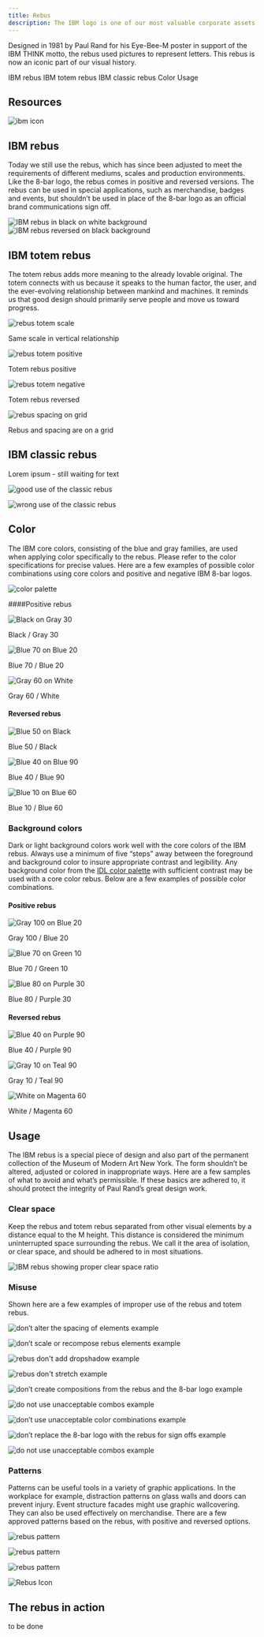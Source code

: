 ```yaml
---
title: Rebus
description: The IBM logo is one of our most valuable corporate assets and is among the most recognized identities in the world. It's the tangible symbol of our brand.
---
```


<PageDescription>

Designed in 1981 by Paul Rand for his Eye-Bee-M poster in support of the IBM THINK motto, the rebus used pictures to represent letters. This rebus is now an iconic part of our visual history.

</PageDescription>

<AnchorLinks>
  <AnchorLink>IBM rebus</AnchorLink>
  <AnchorLink>IBM totem rebus</AnchorLink>
  <AnchorLink>IBM classic rebus</AnchorLink>
  <AnchorLink>Color</AnchorLink>
  <AnchorLink>Usage</AnchorLink>
</AnchorLinks>

## Resources

<Row className="resource-card-group">
<Column colMd={4} colLg={4} noGutterSm>
    <ResourceCard
      subTitle="IBMer logo request
                (IBM ID required)"
      href="https://www.ibm.com/brand/requests/ibm-logos#logo-download-for-ibmers-and-approved-agencies"
      >

![ibm icon](/images/ibm.svg)

  </ResourceCard>
</Column>
</Row>

## IBM rebus

Today we still use the rebus, which has since been adjusted to meet the requirements of different mediums, scales and production environments. Like the 8-bar logo, the rebus comes in positive and reversed versions. The rebus can be used in special applications, such as merchandise, badges and events, but shouldn’t be used in place of the 8-bar logo as an official brand communications sign off.

![IBM rebus in black on white background](/images/rebus-light.svg)
![IBM rebus reversed on black background](/images/rebus-dark.svg)

## IBM totem rebus

The totem rebus adds more meaning to the already lovable original. The totem connects with us because it speaks to the human factor, the user, and the ever-evolving relationship between mankind and machines. It reminds us that good design should primarily serve people and move us toward progress.

<Row className="mock-gallery">
<Column colMd={4} colLg={6}>

![rebus totem scale](/images/rebus-totem-scale.svg)

<Caption>Same scale in vertical relationship</Caption>

</Column>
<Column colMd={4} colLg={6}>

![rebus totem positive](/images/rebus-totem-positive.svg)

<Caption>Totem rebus positive</Caption>

</Column>
</Row>

<Row className="mock-gallery">
<Column colMd={4} colLg={6}>

![rebus totem negative](/images/rebus-totem-negative.svg)

<Caption>Totem rebus reversed</Caption>

</Column>
<Column colMd={4} colLg={6}>

![rebus spacing on grid](/images/rebus-spacing-grid.svg)

<Caption>Rebus and spacing are on a grid</Caption>

</Column>
</Row>

## IBM classic rebus

Lorem ipsum - still waiting for text

<DoDontRow>
<DoDont type="do" caption="lorem ipsum" >

![good use of the classic rebus](images/usage-donot-1.svg)

</DoDont>
<DoDont type="dont" caption="Don’t use the classic rebus on light backgrounds.">

![wrong use of the classic rebus](images/usage-donot-2.svg)

</DoDont>
</DoDontRow>

## Color

The IBM core colors, consisting of the blue and gray families, are used when applying color specifically to the rebus. Please refer to the color specifications for precise values. Here are a few examples of possible color combinations using core colors and positive and negative IBM 8-bar logos.

![color palette](/images/pos-neg-2.svg)

####Positive rebus


<Row className="mock-gallery">
<Column colMd={4} colLg={4}>

![Black on Gray 30](/images/rebus-black.svg)

<Caption>Black / Gray 30</Caption>

</Column>
<Column colMd={4} colLg={4}>

![Blue 70 on Blue 20](/images/rebus-blue90.svg)

<Caption>Blue 70 / Blue 20</Caption>

</Column>
<Column colMd={4} colLg={4}>

![Gray 60 on White](/images/rebus-blue80.svg)

<Caption>Gray 60 / White</Caption>

</Column>
</Row>

#### Reversed rebus


<Row className="mock-gallery">
<Column colMd={4} colLg={4}>

![Blue 50 on Black](/images/rebus-blue70.svg)

<Caption>Blue 50 / Black</Caption>

</Column>
<Column colMd={4} colLg={4}>

![Blue 40 on Blue 90 ](/images/rebus-gray70.svg)

<Caption>Blue 40 / Blue 90 </Caption>

</Column>
<Column colMd={4} colLg={4}>

![Blue 10 on Blue 60 ](/images/rebus-gray60.svg)

<Caption>Blue 10 / Blue 60 </Caption>

</Column>
</Row>

### Background colors

Dark or light background colors work well with the core colors of the IBM rebus. Always use a minimum of five “steps” away between the foreground and background color to insure appropriate contrast and legibility. Any background color from the [IDL color palette](/color#the-palette) with sufficient contrast may be used with a core color rebus. Below are a few examples of possible color combinations.

#### Positive rebus


<Row className="mock-gallery">
<Column colMd={4} colLg={4}>

![Gray 100 on Blue 20](/images/rebus-bg-gray40-purple90.svg)

<Caption>Gray 100 / Blue 20</Caption>

</Column>
<Column colMd={4} colLg={4}>

![Blue 70 on Green 10](/images/rebus-bg-gray40-teal90.svg)

<Caption>Blue 70 / Green 10</Caption>

</Column>
<Column colMd={4} colLg={4}>

![Blue 80 on Purple 30](/images/rebus-bg-gray30-cyan80.svg)

<Caption>Blue 80 / Purple 30</Caption>

</Column>
</Row>

#### Reversed rebus


<Row className="mock-gallery">
<Column colMd={4} colLg={4}>

![Blue 40 on Purple 90](/images/rebus-bg-blue40-purple90.svg)

<Caption>Blue 40 / Purple 90</Caption>

</Column>
<Column colMd={4} colLg={4}>

![Gray 10 on Teal 90](/images/rebus-bg-blue40-teal90.svg)

<Caption>Gray 10 / Teal 90</Caption>

</Column>
<Column colMd={4} colLg={4}>

![White on Magenta 60](/images/rebus-bg-blue40-cyan90.svg)

<Caption>White / Magenta 60</Caption>

</Column>
</Row>

## Usage

The IBM rebus is a special piece of design and also part of the permanent collection of the Museum of Modern Art New York. The form shouldn’t be altered, adjusted or colored in inappropriate ways. Here are a few samples of what to avoid and what’s permissible. If these basics are adhered to, it should protect the integrity of Paul Rand’s great design work.

### Clear space

Keep the rebus and totem rebus separated from other visual elements by a distance equal to the M height. This distance is considered the minimum uninterrupted space surrounding the rebus. We call it the area of isolation, or clear space, and should be adhered to in most situations.

![IBM rebus showing proper clear space ratio](images/logo-clearspace.png)

### Misuse

Shown here are a few examples of improper use of the rebus and totem rebus.

<DoDontRow>
<DoDont type="dont" caption="Don’t alter the spacing of elements.">

![don’t alter the spacing of elements example](images/rebus-usage-dont-spacing.svg)

</DoDont>
<DoDont type="dont" caption="Don’t scale or recompose rebus elements.">

![don’t scale or recompose rebus elements example](images/rebus-usage-dont-recompose.svg)

</DoDont>
<DoDont type="dont" caption="Don’t stretch or compress rebus elements.">

![rebus don't add dropshadow example](images/rebus-usage-dont-stretch.svg)

</DoDont>
</DoDontRow>

<DoDontRow>
<DoDont type="dont" caption="Don’t stretch or compress rebus elements.">

![rebus don't stretch example](images/rebus-usage-dont-stretch.svg)

</DoDont>
</DoDontRow>

<DoDontRow>
<DoDont type="dont" caption="Don’t create compositions from the rebus and the 8-bar logo.">

![don’t create compositions from the rebus and the 8-bar logo example](images/rebus-usage-signoff-dont.svg) 

</DoDont>
<DoDont type="dont" caption="Don’t add drop shadows to the rebus.">

![do not use unacceptable combos example](images/rebus-usage-dont-dropshadow.svg)

</DoDont>
<DoDont type="dont" caption="Don’t use unacceptable color combinations.">

![don’t use unacceptable color combinations example](images/rebus-usage-dont-unacceptable-combos.svg)

</DoDont>
</DoDontRow>

<DoDontRow>
<DoDont type="dont" caption="Don’t replace the 8-bar logo with the rebus for sign offs, not even in marketing applications.">

![don’t replace the 8-bar logo with the rebus for sign offs example](images/rebus-usage-signoff-dont.svg) 

</DoDont>
<DoDont type="dont" caption="Don’t combine the rebus with specific business units.">

![do not use unacceptable combos example](images/rebus-usage-dont-dropshadow.svg)

</DoDont>
</DoDontRow>

### Patterns

Patterns can be useful tools in a variety of graphic applications. In the workplace for example, distraction patterns on glass walls and doors can prevent injury. Event structure facades might use graphic wallcovering. They can also be used effectively on merchandise. There are a few approved patterns based on the rebus, with positive and reversed options. 

<Row className="mock-gallery">
<Column colMd={4} colLg={4}>

![rebus pattern](/images/pos-neg-1.svg)

</Column>
<Column colMd={4} colLg={4}>

![rebus pattern](/images/pos-neg-2.svg)

</Column>
<Column colMd={4} colLg={4}>

![rebus pattern](/images/pos-neg-2.svg)

</Column>
</Row>

<Row className="resource-card-group">
<Column colMd={4} colLg={4} noGutterSm>
    <ResourceCard
      subTitle="Eye-Bee-M patterns"
      href="https://ibm.box.com/s/uf5udm0eo4ifhoj4yco7tkh1c9s37mub"
      >

![Rebus Icon](/images/rebus.svg)

  </ResourceCard>
</Column>
</Row>

## The rebus in action

to be done 
